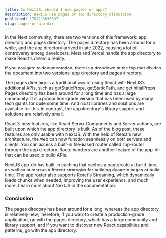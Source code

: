 ```yaml
---
title: In NextJS, should I use pages/ or app/?
description: NextJS use pages or app directory discussion.
published: 1707193835637
slug: pages-or-app-dir
---
```


In the Next community, there are two versions of this framework: app directory and pages directory. The pages directory has been around for a while, and the app directory arrived in late 2022, causing a lot of controversy among developers. Meta and Vercel handle the app directory to make React's dream a reality.

If you navigate to documentation, there is a dropdown at the top that divides the document into two versions: app directory and pages directory.

<ThemedImage src="next-dropdown.png" width={300} height={300} alt="img" />

The pages directory is a traditional way of using React with NextJS's additional APIs, such as <Snippet>getStaticProps</Snippet>, <Snippet>getStaticPath</Snippet>, and <Snippet>getInitialProps</Snippet>. Pages directory has been around for a long time and has a large community. It is a production-grade version that has been used by many tech giants for quite some time. And most libraries and solutions are available for this. In contrast, the app directory's library support and solutions are relatively small.

React's new features, like React Server Components and Server actions, are built upon which the app directory is built. As of the blog post, these features are only usable with NextJS. With the help of React's new architecture, the web can now function seamlessly on both servers and clients. You can access a built-in file-based router called app-router through the app directory. Route handlers are another feature of the app-dir that can be used to build APIs.

NextJS app-dir has built-in caching that caches a page/route at build time, as well as numerous different strategies for building dynamic pages at build time. The app router also supports React's Streaming, which dynamically loads chunks when needed, improving the user experience, and much more. Learn more about <Link href="https://nextjs.org/docs">NextJS</Link> in the documentation.

### Conclusion

The pages directory has been around for a long, whereas the app directory is relatively new; therefore, if you want to create a production-grade application, go with the pages directory, which has a large community and library support, and if you want to discover new React capabilities and patterns, go with the app directory.

